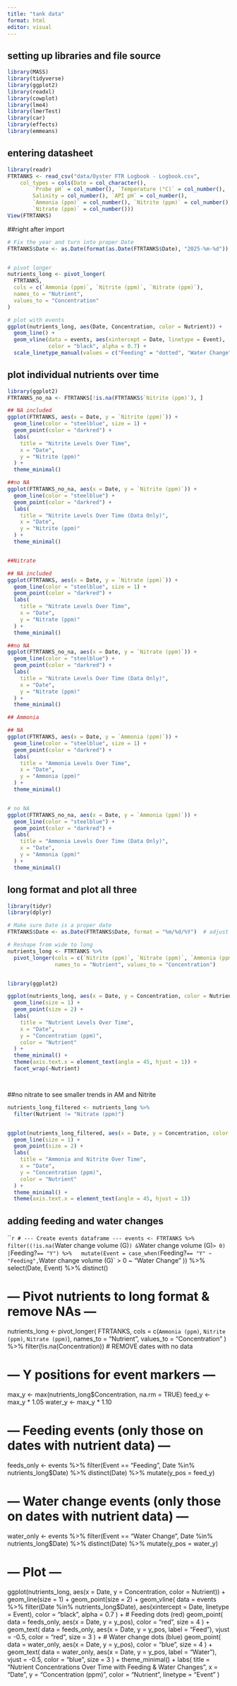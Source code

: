 ```yaml
---
title: "tank data"
format: html
editor: visual
---
```


## setting up libraries and file source

```r

library(MASS) 
library(tidyverse)
library(ggplot2)
library(readxl)
library(cowplot)
library(lme4)
library(lmerTest)
library(car)
library(effects)
library(emmeans)

```

## entering datasheet

```r
library(readr)
FTRTANKS <- read_csv("data/Oyster FTR Logbook - Logbook.csv", 
    col_types = cols(Date = col_character(), 
        `Probe pH` = col_number(), `Temperature (°C)` = col_number(), 
        Salinity = col_number(), `API pH` = col_number(), 
        `Ammonia (ppm)` = col_number(), `Nitrite (ppm)` = col_number(), 
        `Nitrate (ppm)` = col_number()))
View(FTRTANKS)


```

##right after import

```r
# Fix the year and turn into proper Date
FTRTANKS$Date <- as.Date(format(as.Date(FTRTANKS$Date), "2025-%m-%d"))


# pivot longer
nutrients_long <- pivot_longer(
  FTRTANKS,
  cols = c(`Ammonia (ppm)`, `Nitrite (ppm)`, `Nitrate (ppm)`),
  names_to = "Nutrient",
  values_to = "Concentration"
)

# plot with events
ggplot(nutrients_long, aes(Date, Concentration, color = Nutrient)) +
  geom_line() +
  geom_vline(data = events, aes(xintercept = Date, linetype = Event),
             color = "black", alpha = 0.7) +
  scale_linetype_manual(values = c("Feeding" = "dotted", "Water Change" = "dashed"))


```

## plot individual nutrients over time

```r
library(ggplot2)
FTRTANKS_no_na <- FTRTANKS[!is.na(FTRTANKS$`Nitrite (ppm)`), ]

## NA included 
ggplot(FTRTANKS, aes(x = Date, y = `Nitrite (ppm)`)) +
  geom_line(color = "steelblue", size = 1) +
  geom_point(color = "darkred") +
  labs(
    title = "Nitrite Levels Over Time",
    x = "Date",
    y = "Nitrite (ppm)"
  ) +
  theme_minimal()

##no NA
ggplot(FTRTANKS_no_na, aes(x = Date, y = `Nitrite (ppm)`)) +
  geom_line(color = "steelblue") +
  geom_point(color = "darkred") +
  labs(
    title = "Nitrite Levels Over Time (Data Only)",
    x = "Date",
    y = "Nitrite (ppm)"
  ) +
  theme_minimal()


##Nitrate

## NA included 
ggplot(FTRTANKS, aes(x = Date, y = `Nitrate (ppm)`)) +
  geom_line(color = "steelblue", size = 1) +
  geom_point(color = "darkred") +
  labs(
    title = "Nitrate Levels Over Time",
    x = "Date",
    y = "Nitrate (ppm)"
  ) +
  theme_minimal()

##no NA 
ggplot(FTRTANKS_no_na, aes(x = Date, y = `Nitrate (ppm)`)) +
  geom_line(color = "steelblue") +
  geom_point(color = "darkred") +
  labs(
    title = "Nitrate Levels Over Time (Data Only)",
    x = "Date",
    y = "Nitrate (ppm)"
  ) +
  theme_minimal()

## Ammonia 

## NA 
ggplot(FTRTANKS, aes(x = Date, y = `Ammonia (ppm)`)) +
  geom_line(color = "steelblue", size = 1) +
  geom_point(color = "darkred") +
  labs(
    title = "Ammonia Levels Over Time",
    x = "Date",
    y = "Ammonia (ppm)"
  ) +
  theme_minimal()


# no NA
ggplot(FTRTANKS_no_na, aes(x = Date, y = `Ammonia (ppm)`)) +
  geom_line(color = "steelblue") +
  geom_point(color = "darkred") +
  labs(
    title = "Ammonia Levels Over Time (Data Only)",
    x = "Date",
    y = "Ammonia (ppm)"
  ) +
  theme_minimal()

```

## long format and plot all three

```r
library(tidyr)
library(dplyr)

# Make sure Date is a proper date
FTRTANKS$Date <- as.Date(FTRTANKS$Date, format = "%m/%d/%Y")  # adjust if needed

# Reshape from wide to long
nutrients_long <- FTRTANKS %>%
  pivot_longer(cols = c(`Nitrite (ppm)`, `Nitrate (ppm)`, `Ammonia (ppm)`),
               names_to = "Nutrient", values_to = "Concentration")


library(ggplot2)

ggplot(nutrients_long, aes(x = Date, y = Concentration, color = Nutrient)) +
  geom_line(size = 1) +
  geom_point(size = 2) +
  labs(
    title = "Nutrient Levels Over Time",
    x = "Date",
    y = "Concentration (ppm)",
    color = "Nutrient"
  ) +
  theme_minimal() +
  theme(axis.text.x = element_text(angle = 45, hjust = 1)) +
  facet_wrap(~Nutrient)




```

##no nitrate to see smaller trends in AM and Nitrite

```r
nutrients_long_filtered <- nutrients_long %>%
  filter(Nutrient != "Nitrate (ppm)")


ggplot(nutrients_long_filtered, aes(x = Date, y = Concentration, color = Nutrient)) +
  geom_line(size = 1) +
  geom_point(size = 2) +
  labs(
    title = "Ammonia and Nitrite Over Time",
    x = "Date",
    y = "Concentration (ppm)",
    color = "Nutrient"
  ) +
  theme_minimal() +
  theme(axis.text.x = element_text(angle = 45, hjust = 1))

```

## adding feeding and water changes

```r

# --- Create events dataframe ---
events <- FTRTANKS %>%
  filter((!is.na(`Water change volume (G)`) & `Water change volume (G)` > 0) | 
           `Feeding?` == "Y") %>%
  mutate(Event = case_when(
    `Feeding?` == "Y" ~ "Feeding",
    `Water change volume (G)` > 0 ~ "Water Change"
  )) %>%
  select(Date, Event) %>%
  distinct()

# --- Pivot nutrients to long format & remove NAs ---
nutrients_long <- pivot_longer(
  FTRTANKS,
  cols = c(`Ammonia (ppm)`, `Nitrite (ppm)`, `Nitrate (ppm)`),
  names_to = "Nutrient",
  values_to = "Concentration"
) %>%
  filter(!is.na(Concentration))  # REMOVE dates with no data

# --- Y positions for event markers ---
max_y <- max(nutrients_long$Concentration, na.rm = TRUE)
feed_y <- max_y * 1.05
water_y <- max_y * 1.10

# --- Feeding events (only those on dates with nutrient data) ---
feeds_only <- events %>%
  filter(Event == "Feeding", Date %in% nutrients_long$Date) %>%
  distinct(Date) %>%
  mutate(y_pos = feed_y)

# --- Water change events (only those on dates with nutrient data) ---
water_only <- events %>%
  filter(Event == "Water Change", Date %in% nutrients_long$Date) %>%
  distinct(Date) %>%
  mutate(y_pos = water_y)

# --- Plot ---
ggplot(nutrients_long, aes(x = Date, y = Concentration, color = Nutrient)) +
  geom_line(size = 1) +
  geom_point(size = 2) +
  geom_vline(
    data = events %>% filter(Date %in% nutrients_long$Date),
    aes(xintercept = Date, linetype = Event),
    color = "black", alpha = 0.7
  ) +
  # Feeding dots (red)
  geom_point(
    data = feeds_only,
    aes(x = Date, y = y_pos),
    color = "red", size = 4
  ) +
  geom_text(
    data = feeds_only,
    aes(x = Date, y = y_pos, label = "Feed"),
    vjust = -0.5, color = "red", size = 3
  ) +
  # Water change dots (blue)
  geom_point(
    data = water_only,
    aes(x = Date, y = y_pos),
    color = "blue", size = 4
  ) +
  geom_text(
    data = water_only,
    aes(x = Date, y = y_pos, label = "Water"),
    vjust = -0.5, color = "blue", size = 3
  ) +
  theme_minimal() +
  labs(
    title = "Nutrient Concentrations Over Time with Feeding & Water Changes",
    x = "Date",
    y = "Concentration (ppm)",
    color = "Nutrient",
    linetype = "Event"
  )



